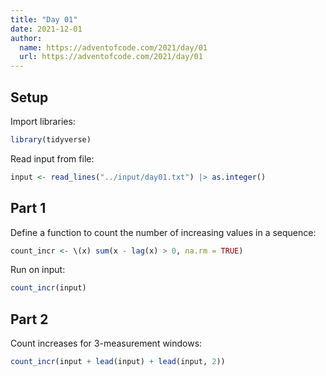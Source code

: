 ```yaml
---
title: "Day 01"
date: 2021-12-01
author:
  name: https://adventofcode.com/2021/day/01
  url: https://adventofcode.com/2021/day/01
---
```


## Setup

Import libraries:

```r

library(tidyverse)

```

Read input from file:

```r

input <- read_lines("../input/day01.txt") |> as.integer()

```

## Part 1

Define a function to count the number of increasing values in a sequence:

```r

count_incr <- \(x) sum(x - lag(x) > 0, na.rm = TRUE)

```

Run on input:

```r

count_incr(input)

```

## Part 2

Count increases for 3-measurement windows:

```r

count_incr(input + lead(input) + lead(input, 2))

```


